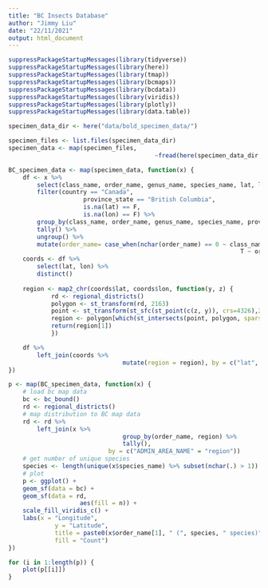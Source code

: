 ```yaml
---
title: "BC Insects Database"
author: "Jimmy Liu"
date: "22/11/2021"
output: html_document
---
```


```r
suppressPackageStartupMessages(library(tidyverse))
suppressPackageStartupMessages(library(here))
suppressPackageStartupMessages(library(tmap))
suppressPackageStartupMessages(library(bcmaps))
suppressPackageStartupMessages(library(bcdata))
suppressPackageStartupMessages(library(viridis))
suppressPackageStartupMessages(library(plotly))
suppressPackageStartupMessages(library(data.table))
```

```r
specimen_data_dir <- here("data/bold_specimen_data/")
```

```r
specimen_files <- list.files(specimen_data_dir)
specimen_data <- map(specimen_files,
										 ~fread(here(specimen_data_dir, .), sep = "\t", header = T))
```

```r
BC_specimen_data <- map(specimen_data, function(x) {
	df <- x %>% 
		select(class_name, order_name, genus_name, species_name, lat, lon, country, province_state) %>% 
		filter(country == "Canada",
					 province_state == "British Columbia",
					 is.na(lat) == F,
					 is.na(lon) == F) %>%
		group_by(class_name, order_name, genus_name, species_name, province_state, lat, lon) %>% 
		tally() %>% 
		ungroup() %>% 
		mutate(order_name= case_when(nchar(order_name) == 0 ~ class_name,
																 T ~ order_name))
	coords <- df %>% 
		select(lat, lon) %>% 
		distinct()
	
	region <- map2_chr(coords$lat, coords$lon, function(y, z) {
			rd <- regional_districts()
			polygon <- st_transform(rd, 2163)
			point <- st_transform(st_sfc(st_point(c(z, y)), crs=4326),2163)
			region <- polygon[which(st_intersects(point, polygon, sparse = F)),]$ADMIN_AREA_NAME
			return(region[1])
			})

	df %>%
		left_join(coords %>% 
								mutate(region = region), by = c("lat", "lon"))
})
```

```r
p <- map(BC_specimen_data, function(x) {
	# load bc map data
	bc <- bc_bound()
	rd <- regional_districts()
	# map distribution to BC map data
	rd <- rd %>% 
		left_join(x %>% 
								group_by(order_name, region) %>% 
								tally(),
							by = c("ADMIN_AREA_NAME" = "region"))
	# get number of unique species
	species <- length(unique(x$species_name) %>% subset(nchar(.) > 1))
	# plot
	p <- ggplot() +
	geom_sf(data = bc) +
	geom_sf(data = rd,
					aes(fill = n)) +
	scale_fill_viridis_c() +
	labs(x = "Longitude",
			 y = "Latitude",
			 title = paste0(x$order_name[1], " (", species, " species)"),
			 fill = "Count")
})

for (i in 1:length(p)) {
	plot(p[[i]])
}
```

